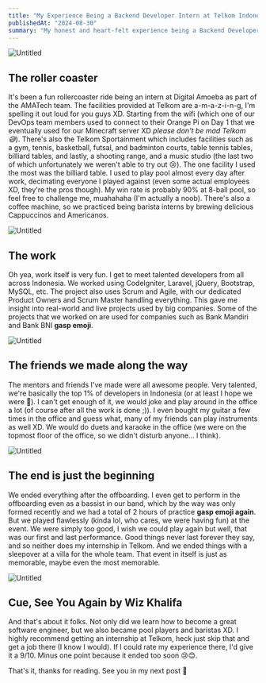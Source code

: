 ```yaml
---
title: "My Experience Being a Backend Developer Intern at Telkom Indonesia"
publishedAt: "2024-08-30"
summary: "My honest and heart-felt experience being a Backend Developer intern at Telkom Indonesia"
---
```


![Untitled](/blogs/telkom/1.jpeg)

## The roller coaster

It's been a fun rollercoaster ride being an intern at Digital Amoeba as part of the AMATech team. The facilities provided at Telkom are a-m-a-z-i-n-g, I'm spelling it out loud for you guys XD. Starting from the wifi (which one of our DevOps team members used to connect to their Orange Pi on Day 1 that we eventually used for our Minecraft server XD _please don't be mad Telkom 😅_). There's also the Telkom Sportainment which includes facilities such as a gym, tennis, basketball, futsal, and badminton courts, table tennis tables, billiard tables, and lastly, a shooting range, and a music studio (the last two of which unfortunately we weren't able to try out 😢). The one facility I used the most was the billiard table. I used to play pool almost every day after work, decimating everyone I played against (even some actual employees XD, they're the pros though). My win rate is probably 90% at 8-ball pool, so feel free to challenge me, muahahaha (I'm actually a noob). There's also a coffee machine, so we practiced being barista interns by brewing delicious Cappuccinos and Americanos.

![Untitled](/blogs/telkom/2.png)

## The work

Oh yea, work itself is very fun. I get to meet talented developers from all across Indonesia. We worked using CodeIgniter, Laravel, jQuery, Bootstrap, MySQL, etc. The project also uses Scrum and Agile, with our dedicated Product Owners and Scrum Master handling everything. This gave me insight into real-world and live projects used by big companies. Some of the projects that we worked on are used for companies such as Bank Mandiri and Bank BNI **gasp emoji**.

![Untitled](/blogs/telkom/3.png)

## The friends we made along the way

The mentors and friends I've made were all awesome people. Very talented, we're basically the top 1% of developers in Indonesia (or at least I hope we were 🙂). I can't get enough of it, we would joke and play around in the office a lot (of course after all the work is done ;)). I even bought my guitar a few times in the office and guess what, many of my friends can play instruments as well XD. We would do duets and karaoke in the office (we were on the topmost floor of the office, so we didn't disturb anyone... I think).

![Untitled](/blogs/telkom/4.png)

## The end is just the beginning

We ended everything after the offboarding. I even get to perform in the offboarding even as a bassist in our band, which by the way was only formed recently and we had a total of 2 hours of practice **gasp emoji again**. But we played flawlessly (kinda lol, who cares, we were having fun) at the event. We were simply too good, I wish we could play again but well, that was our first and last performance. Good things never last forever they say, and so neither does my internship in Telkom. And we ended things with a sleepover at a villa for the whole team. That event in itself is just as memorable, maybe even the most memorable.

![Untitled](/blogs/telkom/5.jpeg)

## Cue, See You Again by Wiz Khalifa

And that's about it folks. Not only did we learn how to become a great software engineer, but we also became pool players and baristas XD. I highly recommend getting an internship at Telkom, heck just skip that and get a job there (I know I would). If I could rate my experience there, I'd give it a 9/10. Minus one point because it ended too soon 😢😊.

That's it, thanks for reading. See you in my next post 👋
